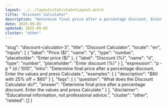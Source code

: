 ```yaml
---
layout: ../../layouts/CalculatorLayout.astro
title: "Discount Calculator"
description: "Determine final price after a percentage discount. Enter the values and press Calculate."
date: 2025-09-05
updated: 2025-09-05
cluster: "other"
---
```


  "slug": "discount-calculator-3",
  "title": "Discount Calculator",
  "locale": "en",
  "inputs": [
    {
      "label": "Price ($)",
      "name": "p",
      "type": "number",
      "placeholder": "Enter price ($)"
    },
    {
      "label": "Discount (%)",
      "name": "d",
      "type": "number",
      "placeholder": "Enter discount (%)"
    }
  ],
  "expression": "p - p * (d / 100)",
  "intro": "Determine final price after a percentage discount. Enter the values and press Calculate.",
  "examples": [
    {
      "description": "$80 with 25% off = $60"
    }
  ],
  "faqs": [
    {
      "question": "What does the Discount Calculator do?",
      "answer": "Determine final price after a percentage discount. Enter the values and press Calculate."
    }
  ],
  "disclaimer": "Educational information, not professional advice.",
  "cluster": "other",
  "related": []
}

<Calculator schema={schema} />
